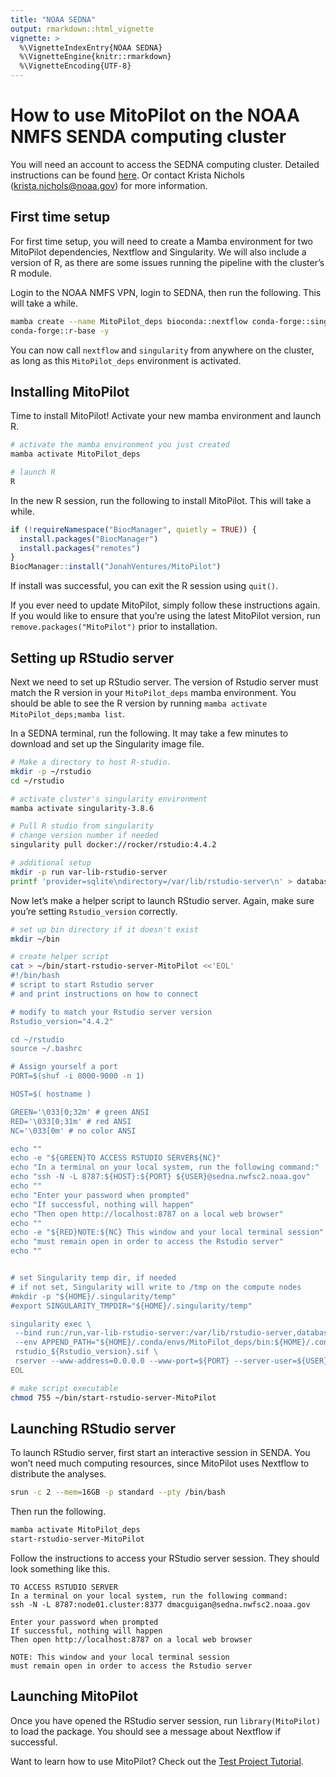 ```yaml
---
title: "NOAA SEDNA"
output: rmarkdown::html_vignette
vignette: >
  %\VignetteIndexEntry{NOAA SEDNA}
  %\VignetteEngine{knitr::rmarkdown}
  %\VignetteEncoding{UTF-8}
---
```


# How to use MitoPilot on the NOAA NMFS SENDA computing cluster

You will need an account to access the SEDNA computing cluster. Detailed instructions can be found [here](https://docs.google.com/document/d/1nn0T0OWEsQCBoCdaH6DSY69lQSbK3XnPlseyyQuU2Lc/edit?usp=sharing). Or contact Krista Nichols (<krista.nichols@noaa.gov>) for more information. 

## First time setup

For first time setup, you will need to create a Mamba environment for two MitoPilot dependencies, Nextflow and Singularity. We will also include a version of R, as there are some issues running the pipeline with the cluster's R module.

Login to the NOAA NMFS VPN, login to SEDNA, then run the following. This will take a while.

```bash
mamba create --name MitoPilot_deps bioconda::nextflow conda-forge::singularity conda-forge::zlib
conda-forge::r-base -y
```
 
You can now call `nextflow` and `singularity` from anywhere on the cluster, as long as this `MitoPilot_deps` environment is activated.

## Installing MitoPilot

Time to install MitoPilot! Activate your new mamba environment and launch R.

```bash
# activate the mamba environment you just created
mamba activate MitoPilot_deps

# launch R
R 
```
In the new R session, run the following to install MitoPilot. This will take a while.

```R
if (!requireNamespace("BiocManager", quietly = TRUE)) {
  install.packages("BiocManager")
  install.packages("remotes")
}
BiocManager::install("JonahVentures/MitoPilot")
```

If install was successful, you can exit the R session using `quit()`.

If you ever need to update MitoPilot, simply follow these instructions again. If you would like to ensure that you’re using the latest MitoPilot version, run `remove.packages("MitoPilot")` prior to installation.

## Setting up RStudio server

Next we need to set up RStudio server. The version of Rstudio server must match the R version in your `MitoPilot_deps` mamba environment. You should be able to see the R version by running `mamba activate MitoPilot_deps;mamba list`.

In a SEDNA terminal, run the following. It may take a few minutes to download and set up the Singularity image file.

```bash
# Make a directory to host R-studio. 
mkdir -p ~/rstudio
cd ~/rstudio

# activate cluster's singularity environment
mamba activate singularity-3.8.6

# Pull R studio from singularity
# change version number if needed
singularity pull docker://rocker/rstudio:4.4.2

# additional setup
mkdir -p run var-lib-rstudio-server
printf 'provider=sqlite\ndirectory=/var/lib/rstudio-server\n' > database.conf
```

Now let's make a helper script to launch RStudio server. Again, make sure you're setting `Rstudio_version` correctly.

```bash
# set up bin directory if it doesn't exist
mkdir ~/bin 

# create helper script
cat > ~/bin/start-rstudio-server-MitoPilot <<'EOL'
#!/bin/bash
# script to start Rstudio server 
# and print instructions on how to connect

# modify to match your Rstudio server version
Rstudio_version="4.4.2"

cd ~/rstudio
source ~/.bashrc

# Assign yourself a port
PORT=$(shuf -i 8000-9000 -n 1)

HOST=$( hostname )

GREEN='\033[0;32m' # green ANSI
RED='\033[0;31m' # red ANSI
NC='\033[0m' # no color ANSI

echo ""
echo -e "${GREEN}TO ACCESS RSTUDIO SERVER${NC}"
echo "In a terminal on your local system, run the following command:"
echo "ssh -N -L 8787:${HOST}:${PORT} ${USER}@sedna.nwfsc2.noaa.gov"
echo ""
echo "Enter your password when prompted"
echo "If successful, nothing will happen"
echo "Then open http://localhost:8787 on a local web browser"
echo "" 
echo -e "${RED}NOTE:${NC} This window and your local terminal session"
echo "must remain open in order to access the Rstudio server"
echo ""


# set Singularity temp dir, if needed
# if not set, Singularity will write to /tmp on the compute nodes
#mkdir -p "${HOME}/.singularity/temp"
#export SINGULARITY_TMPDIR="${HOME}/.singularity/temp"

singularity exec \
 --bind run:/run,var-lib-rstudio-server:/var/lib/rstudio-server,database.conf:/etc/rstudio/database.conf,${HOME}/.conda/envs/MitoPilot_deps/bin,${HOME}/.conda/envs/MitoPilot_deps/lib \
 --env APPEND_PATH="${HOME}/.conda/envs/MitoPilot_deps/bin:${HOME}/.conda/envs/MitoPilot_deps/lib" \
 rstudio_${Rstudio_version}.sif \
 rserver --www-address=0.0.0.0 --www-port=${PORT} --server-user=${USER}
EOL

# make script executable
chmod 755 ~/bin/start-rstudio-server-MitoPilot
```

## Launching RStudio server

To launch RStudio server, first start an interactive session in SENDA. You won't need much computing resources, since MitoPilot uses Nextflow to distribute the analyses.

```bash
srun -c 2 --mem=16GB -p standard --pty /bin/bash
```

Then run the following.

```bash
mamba activate MitoPilot_deps
start-rstudio-server-MitoPilot
```

Follow the instructions to access your RStudio server session. They should look something like this.

```
TO ACCESS RSTUDIO SERVER
In a terminal on your local system, run the following command:
ssh -N -L 8787:node01.cluster:8377 dmacguigan@sedna.nwfsc2.noaa.gov

Enter your password when prompted
If successful, nothing will happen
Then open http://localhost:8787 on a local web browser

NOTE: This window and your local terminal session
must remain open in order to access the Rstudio server
```

## Launching MitoPilot

Once you have opened the RStudio server session, run `library(MitoPilot)` to load the package. You should see a message about Nextflow if successful.

Want to learn how to use MitoPilot? Check out the [Test Project Tutorial](https://jonahventures.github.io/MitoPilot/articles/test-project.html).

